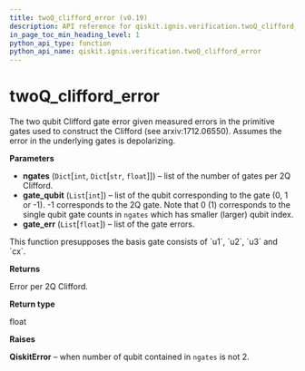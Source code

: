 ```yaml
---
title: twoQ_clifford_error (v0.19)
description: API reference for qiskit.ignis.verification.twoQ_clifford_error in qiskit v0.19
in_page_toc_min_heading_level: 1
python_api_type: function
python_api_name: qiskit.ignis.verification.twoQ_clifford_error
---
```


<span id="twoq-clifford-error" />

# twoQ\_clifford\_error

<Function id="qiskit.ignis.verification.twoQ_clifford_error" isDedicatedPage={true} github="https://github.com/qiskit-community/qiskit-ignis/tree/stable/0.3/qiskit/ignis/verification/randomized_benchmarking/rb_utils.py" signature="twoQ_clifford_error(ngates, gate_qubit, gate_err)">
  The two qubit Clifford gate error given measured errors in the primitive gates used to construct the Clifford (see arxiv:1712.06550). Assumes the error in the underlying gates is depolarizing.

  **Parameters**

  *   **ngates** (`Dict`\[`int`, `Dict`\[`str`, `float`]]) – list of the number of gates per 2Q Clifford.
  *   **gate\_qubit** (`List`\[`int`]) – list of the qubit corresponding to the gate (0, 1 or -1). -1 corresponds to the 2Q gate. Note that 0 (1) corresponds to the single qubit gate counts in `ngates` which has smaller (larger) qubit index.
  *   **gate\_err** (`List`\[`float`]) – list of the gate errors.

  <Admonition title="Note" type="note">
    This function presupposes the basis gate consists of `u1`, `u2`, `u3` and `cx`.
  </Admonition>

  **Returns**

  Error per 2Q Clifford.

  **Return type**

  float

  **Raises**

  **QiskitError** – when number of qubit contained in `ngates` is not 2.
</Function>

